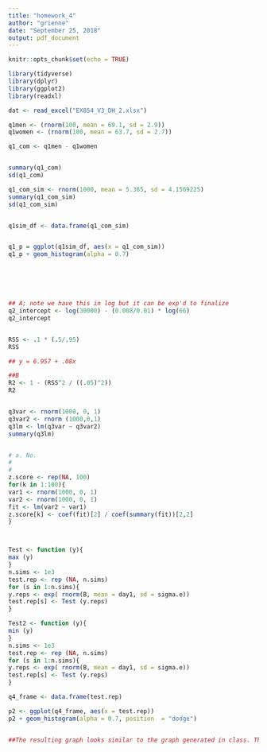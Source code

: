 ```yaml
---
title: "homework_4"
author: "grienne"
date: "September 25, 2018"
output: pdf_document
---
```


```r
knitr::opts_chunk$set(echo = TRUE)
```


```r

library(tidyverse)
library(dplyr)
library(ggplot2)
library(readxl)

dat <- read_excel("EX854_V3_DH_2.xlsx")


```



```r

q1men <- (rnorm(100, mean = 69.1, sd = 2.9))
q1women <- (rnorm(100, mean = 63.7, sd = 2.7))

q1_com <- q1men - q1women


summary(q1_com)
sd(q1_com)

q1_com_sim <- rnorm(1000, mean = 5.365, sd = 4.1569225)
summary(q1_com_sim)
sd(q1_com_sim)


q1sim_df <- data.frame(q1_com_sim)


q1_p = ggplot(q1sim_df, aes(x = q1_com_sim))
q1_p + geom_histogram(alpha = 0.7) 







```


```r

## A; note we have this in log but it can be exp'd to finalize
q2_intercept <- log(30000) - (0.008/0.01) * log(66)
q2_intercept


RSS <- .1 * (.5/.95)
RSS

## y = 6.957 + .08x

##B
R2 <- 1 - (RSS^2 / ((.05)^2))
R2



```


```r

q3var <- rnorm(1000, 0, 1)
q3var2 <- rnorm (1000,0,1)
q3lm <- lm(q3var ~ q3var2)
summary(q3lm)


# a. No.
# 
# 
z.score <- rep(NA, 100)
for(k in 1:100){
var1 <- rnorm(1000, 0, 1)
var2 <- rnorm(1000, 0, 1)
fit <- lm(var2 ~ var1)
z.score[k] <- coef(fit)[2] / coef(summary(fit))[2,2]
}




```


```r

Test <- function (y){
max (y)
}
n.sims <- 1e3
test.rep <- rep (NA, n.sims)
for (s in 1:n.sims){
y.reps <- exp( rnorm(B, mean = day1, sd = sigma.e))
test.rep[s] <- Test (y.reps)
}

Test2 <- function (y){
min (y)
}
n.sims <- 1e3
test.rep <- rep (NA, n.sims)
for (s in 1:n.sims){
y.reps <- exp( rnorm(B, mean = day1, sd = sigma.e))
test.rep[s] <- Test (y.reps)
}

q4_frame <- data.frame(test.rep)

p2 <- ggplot(q4_frame, aes(x = test.rep))
p2 + geom_histogram(alpha = 0.7, position  = "dodge")


##The resulting graph looks similar to the graph generated in class. The graph in class was produced using les than 150 individuals, the graph generated here is produced with over 1000 suggesting that if the number of individuals was increased in the class graph the image would likely look similar. 
```
